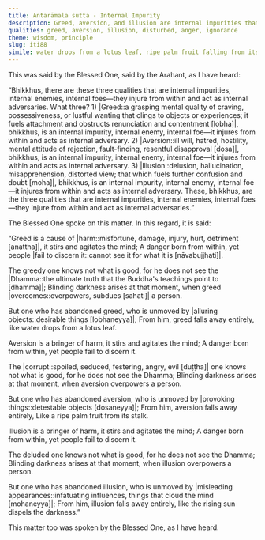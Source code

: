 ```yaml
---
title: Antarāmala sutta - Internal Impurity
description: Greed, aversion, and illusion are internal impurities that act as one's internal enemies. Though they obscure clarity and injure one from within, most people fail to recognize their true nature.
qualities: greed, aversion, illusion, disturbed, anger, ignorance
theme: wisdom, principle
slug: iti88
simile: water drops from a lotus leaf, ripe palm fruit falling from its stalk, rising sun dispelling the darkness
---
```


This was said by the Blessed One, said by the Arahant, as I have heard:

“Bhikkhus, there are these three qualities that are internal impurities, internal enemies, internal foes—they injure from within and act as internal adversaries. What three? 1) |Greed::a grasping mental quality of craving, possessiveness, or lustful wanting that clings to objects or experiences; it fuels attachment and obstructs renunciation and contentment [lobha]|, bhikkhus, is an internal impurity, internal enemy, internal foe—it injures from within and acts as internal adversary. 2) |Aversion::ill will, hatred, hostility, mental attitude of rejection, fault-finding, resentful disapproval [dosa]|, bhikkhus, is an internal impurity, internal enemy, internal foe—it injures from within and acts as internal adversary. 3) |Illusion::delusion, hallucination, misapprehension, distorted view; that which fuels further confusion and doubt [moha]|, bhikkhus, is an internal impurity, internal enemy, internal foe—it injures from within and acts as internal adversary. These, bhikkhus, are the three qualities that are internal impurities, internal enemies, internal foes—they injure from within and act as internal adversaries.”

The Blessed One spoke on this matter. In this regard, it is said:

“Greed is a cause of |harm::misfortune, damage, injury, hurt, detriment [anattha]|,
it stirs and agitates the mind;
A danger born from within,
yet people |fail to discern it::cannot see it for what it is [nāvabujjhati]|.

The greedy one knows not what is good,
for he does not see the |Dhamma::the ultimate truth that the Buddha's teachings point to [dhamma]|;
Blinding darkness arises at that moment,
when greed |overcomes::overpowers, subdues [sahati]| a person.

But one who has abandoned greed,
who is unmoved by |alluring objects::desirable things [lobhaneyya]|;
From him, greed falls away entirely,
like water drops from a lotus leaf.

Aversion is a bringer of harm,
it stirs and agitates the mind;
A danger born from within,
yet people fail to discern it.

The |corrupt::spoiled, seduced, festering, angry, evil [duṭṭha]| one knows not what is good,
for he does not see the Dhamma;
Blinding darkness arises at that moment,
when aversion overpowers a person.

But one who has abandoned aversion,
who is unmoved by |provoking things::detestable objects [dosaneyya]|;
From him, aversion falls away entirely,
Like a ripe palm fruit from its stalk.

Illusion is a bringer of harm,
it stirs and agitates the mind;
A danger born from within,
yet people fail to discern it.

The deluded one knows not what is good,
for he does not see the Dhamma;
Blinding darkness arises at that moment,
when illusion overpowers a person.

But one who has abandoned illusion,
who is unmoved by |misleading appearances::infatuating influences, things that cloud the mind [mohaneyya]|;
From him, illusion falls away entirely,
like the rising sun dispels the darkness.”

This matter too was spoken by the Blessed One, as I have heard.